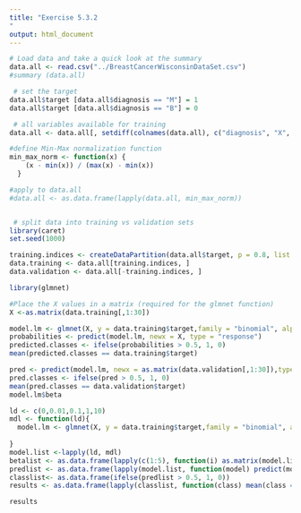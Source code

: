 ---
title: "Exercise 5.3.2
"
output: html_document
---

```{r}

# Load data and take a quick look at the summary
data.all <- read.csv("../BreastCancerWisconsinDataSet.csv")
#summary (data.all)

 # set the target 
data.all$target [data.all$diagnosis == "M"] = 1
data.all$target [data.all$diagnosis == "B"] = 0

 # all variables available for training
data.all <- data.all[, setdiff(colnames(data.all), c("diagnosis", "X", "id"))]

#define Min-Max normalization function
min_max_norm <- function(x) {
    (x - min(x)) / (max(x) - min(x))
  }

#apply to data.all 
#data.all <- as.data.frame(lapply(data.all, min_max_norm))


 # split data into training vs validation sets
library(caret)
set.seed(1000)

training.indices <- createDataPartition(data.all$target, p = 0.8, list = FALSE)
data.training <- data.all[training.indices, ] 
data.validation <- data.all[-training.indices, ]
```
```{r}
library(glmnet)

#Place the X values in a matrix (required for the glmnet function)
X <-as.matrix(data.training[,1:30])

model.lm <- glmnet(X, y = data.training$target,family = "binomial", alpha = 1, lambda = 0.1)
probabilities <- predict(model.lm, newx = X, type = "response")
predicted.classes <- ifelse(probabilities > 0.5, 1, 0)
mean(predicted.classes == data.training$target)

pred <- predict(model.lm, newx = as.matrix(data.validation[,1:30]),type = "response")
pred.classes <- ifelse(pred > 0.5, 1, 0)
mean(pred.classes == data.validation$target)
model.lm$beta
```


```{r}
ld <- c(0,0.01,0.1,1,10)
mdl <- function(ld){
  model.lm <- glmnet(X, y = data.training$target,family = "binomial", alpha = 1, lambda = ld)
  
}
model.list <-lapply(ld, mdl)
betalist <- as.data.frame(lapply(c(1:5), function(i) as.matrix(model.list[[i]]$beta)))
predlist <- as.data.frame(lapply(model.list, function(model) predict(model, newx = as.matrix(data.validation[,1:30]),type ="response")))
classlist<- as.data.frame(ifelse(predlist > 0.5, 1, 0))
results <- as.data.frame(lapply(classlist, function(class) mean(class == data.validation$target)))

```
```{r}
results
```

